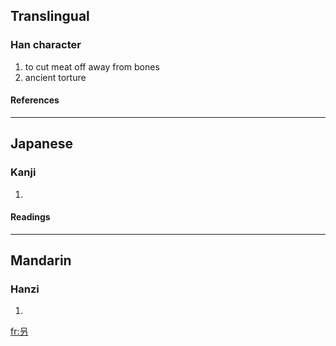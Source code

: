 ==Translingual==
===Han character===
{{Han char|rn=30|rad=口|as=02|sn=5|four=|canj=口尸竹 (RSH), X口尸竹 (XRSH)}}
# to cut meat off away from bones
# ancient torture
====References====
{{Han ref|kx=0172.020|dkj=03236|dj=0382.040|hdz=10574.020|uh=53E7|ud=21479}}
----
==Japanese==
===Kanji===
{{ja-kanji|grade=|rs=口02}}
# {{defn|Japanese}} 
====Readings====
{{ja-readings|on=[[か]] (ka), [[け]] (ke)|kun=[[わける]] (wakeru)}}
----
==Mandarin==
===Hanzi===
{{cmn-hanzi|pin=[[guǎ]] ([[gua3]])|wg=kua<sup>3</sup>}}
# {{defn|Mandarin}}

[[fr:叧]]